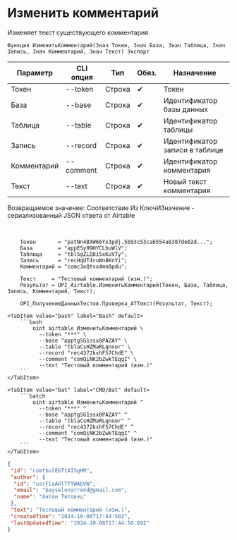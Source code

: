 ﻿---
sidebar_position: 3
---


# Изменить комментарий
 Изменяет текст существующего комментария



`Функция ИзменитьКомментарий(Знач Токен, Знач База, Знач Таблица, Знач Запись, Знач Комментарий, Знач Текст) Экспорт`

  | Параметр | CLI опция | Тип | Обяз. | Назначение |
  |-|-|-|-|-|
  | Токен | --token | Строка | &#x2714; | Токен |
  | База | --base | Строка | &#x2714; | Идентификатор базы данных |
  | Таблица | --table | Строка | &#x2714; | Идентификатор таблицы |
  | Запись | --record | Строка | &#x2714; | Идентификатор записи в таблице |
  | Комментарий | --comment | Строка | &#x2714; | Идентификатор комментария |
  | Текст | --text | Строка | &#x2714; | Новый текст комментария |

  
  Возвращаемое значение:   Соответствие Из КлючИЗначение - сериализованный JSON ответа от Airtable

<br/>




```bsl title="Пример использования для 1С:Предприятие/OneScript"
    Токен       = "patNn4BXW66Yx3pdj.5b93c53cab554a8387de02d...";
    База        = "appESy99HYCLbuWlV";
    Таблица     = "tbl5gZLQ8i5xKuVTy";
    Запись      = "recHqUT4ruWn8KnYi";
    Комментарий = "comc3oQtvx4mn0pdu";

    Текст     = "Тестовый комментарий (изм.)";
    Результат = OPI_Airtable.ИзменитьКомментарий(Токен, База, Таблица, Запись, Комментарий, Текст);

    OPI_ПолучениеДанныхТестов.Проверка_АТТекст(Результат, Текст);
```
    

 <Tabs>
  
    <TabItem value="bash" label="Bash" default>
        ```bash
            oint airtable ИзменитьКомментарий \
              --token "***" \
              --base "apptgSG1ssx8PAZAY" \
              --table "tblaCsHZMaRLqnoor" \
              --record "rec4372kxhF57ChdE" \
              --comment "comQiNK2bZwkTEqgI" \
              --text "Тестовый комментарий (изм.)"
        ```
    </TabItem>
  
    <TabItem value="bat" label="CMD/Bat" default>
        ```batch
            oint airtable ИзменитьКомментарий ^
              --token "***" ^
              --base "apptgSG1ssx8PAZAY" ^
              --table "tblaCsHZMaRLqnoor" ^
              --record "rec4372kxhF57ChdE" ^
              --comment "comQiNK2bZwkTEqgI" ^
              --text "Тестовый комментарий (изм.)"
        ```
    </TabItem>
</Tabs>


```json title="Результат"
{
 "id": "comtbulEbTtAISgHM",
 "author": {
  "id": "usrFlaAHlTfYWAbVW",
  "email": "bayselonarrend@gmail.com",
  "name": "Антон Титовец"
 },
 "text": "Тестовый комментарий (изм.)",
 "createdTime": "2024-10-08T17:44:50Z",
 "lastUpdatedTime": "2024-10-08T17:44:50.09Z"
}
```
